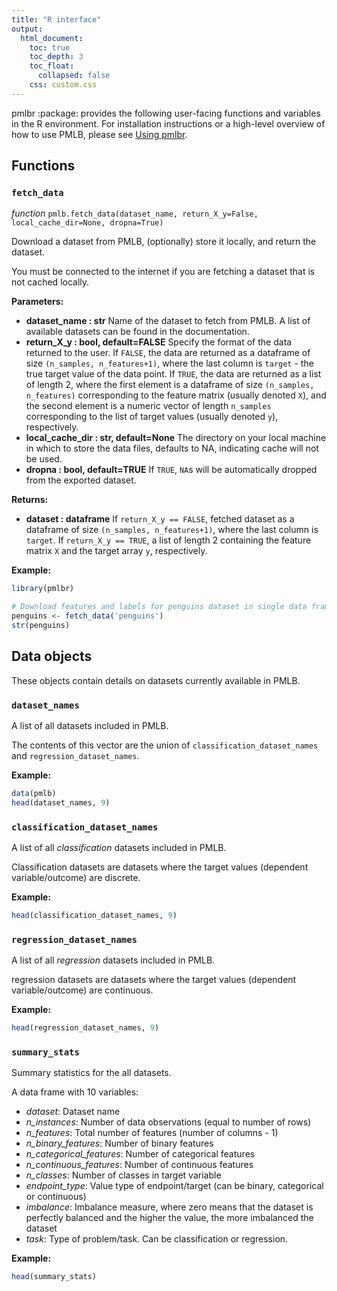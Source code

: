 ```yaml
---
title: "R interface"
output:
  html_document:
    toc: true
    toc_depth: 3
    toc_float:
      collapsed: false
    css: custom.css
---
```


pmlbr :package: provides the following user-facing functions and variables in the R environment.
For installation instructions or a high-level overview of how to use PMLB, please see [Using pmlbr](./using-r.html).

## Functions

### `fetch_data` {#docstring-output}

*function* `pmlb.fetch_data(dataset_name, return_X_y=False, local_cache_dir=None, dropna=True)`

Download a dataset from PMLB, (optionally) store it locally, and return the dataset.

You must be connected to the internet if you are fetching a dataset that is not cached locally.

**Parameters:**

- **dataset_name : str**
  Name of the dataset to fetch from PMLB. A list of available datasets can be found in the documentation.
- **return_X_y : bool, default=FALSE**
  Specify the format of the data returned to the user. If `FALSE`, the data are returned as a dataframe of size `(n_samples, n_features+1)`, where the last column is `target` - the true target value of the data point. If `TRUE`, the data are returned as a list of length 2, where the first element is a dataframe of size `(n_samples, n_features)` corresponding to the feature matrix (usually denoted `X`), and the second element is a numeric vector of length `n_samples` corresponding to the list of target values (usually denoted `y`), respectively.
- **local_cache_dir : str, default=None**
  The directory on your local machine in which to store the data files, defaults to NA, indicating cache will not be used.
- **dropna : bool, default=TRUE**
  If `TRUE`, `NA`s will be automatically dropped from the exported dataset.

**Returns:**

- **dataset : dataframe**
  If `return_X_y == FALSE`, fetched dataset as a dataframe of size `(n_samples, n_features+1)`, where the last column is `target`. If `return_X_y == TRUE`, a list of length 2 containing the feature matrix `X` and the target array `y`, respectively.

**Example:**

```r
library(pmlbr)

# Download features and labels for penguins dataset in single data frame
penguins <- fetch_data('penguins')
str(penguins)
```

## Data objects

These objects contain details on datasets currently available in PMLB. 

### `dataset_names` {#docstring-output}

A list of all datasets included in PMLB.

The contents of this vector are the union of `classification_dataset_names` and `regression_dataset_names`.

**Example:**

```r
data(pmlb)
head(dataset_names, 9)
```

### `classification_dataset_names` {#docstring-output}

A list of all *classification* datasets included in PMLB.

Classification datasets are datasets where the target values (dependent variable/outcome) are discrete.

**Example:**

```r
head(classification_dataset_names, 9)
```

### `regression_dataset_names` {#docstring-output}

A list of all *regression* datasets included in PMLB.

regression datasets are datasets where the target values (dependent variable/outcome) are continuous.

**Example:**

```r
head(regression_dataset_names, 9)
```

### `summary_stats` {#docstring-output}

Summary statistics for the all datasets.

A data frame with 10 variables:

- *dataset*: Dataset name
- *n_instances*: Number of data observations (equal to number of rows)
- *n_features*: Total number of features (number of columns - 1)
- *n_binary_features*: Number of binary features
- *n_categorical_features*: Number of categorical features
- *n_continuous_features*: Number of continuous features
- *n_classes*: Number of classes in target variable
- *endpoint_type*: Value type of endpoint/target (can be binary, categorical or continuous)
- *imbalance*: Imbalance measure, where zero means that the dataset is perfectly balanced and the higher the value, the more imbalanced the dataset
- *task*: Type of problem/task. Can be classification or regression.

**Example:**

```r
head(summary_stats)
```
